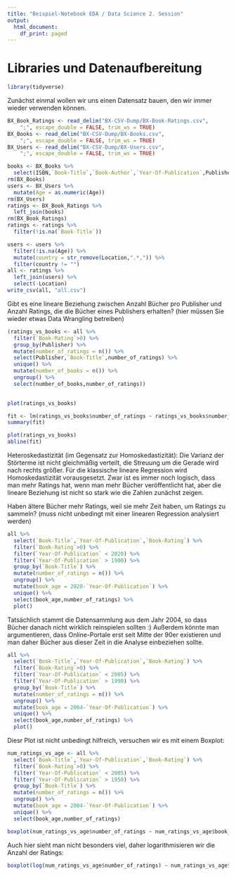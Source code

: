 ```yaml
---
title: "Beispiel-Notebook EDA / Data Science 2. Session"
output:
  html_document:
    df_print: paged
---
```


# Libraries und Datenaufbereitung

```r
library(tidyverse)
```

Zunächst einmal wollen wir uns einen Datensatz bauen, den wir immer wieder verwenden können.

```r
BX_Book_Ratings <- read_delim("BX-CSV-Dump/BX-Book-Ratings.csv", 
    ";", escape_double = FALSE, trim_ws = TRUE)
BX_Books <- read_delim("BX-CSV-Dump/BX-Books.csv", 
    ";", escape_double = FALSE, trim_ws = TRUE)
BX_Users <- read_delim("BX-CSV-Dump/BX-Users.csv", 
    ";", escape_double = FALSE, trim_ws = TRUE)
```

```r
books <- BX_Books %>%
  select(ISBN,`Book-Title`,`Book-Author`,`Year-Of-Publication`,Publisher)
rm(BX_Books)
users <- BX_Users %>%
  mutate(Age = as.numeric(Age))
rm(BX_Users)
ratings <- BX_Book_Ratings %>%
  left_join(books)
rm(BX_Book_Ratings)
ratings <- ratings %>%
  filter(!is.na(`Book-Title`))

users <- users %>%
  filter(!is.na(Age)) %>%
  mutate(country = str_remove(Location,".*,")) %>%
  filter(country != "")
all <- ratings %>%
  left_join(users) %>%
  select(-Location)
write_csv(all, "all.csv")
```


Gibt es eine lineare Beziehung zwischen Anzahl Bücher pro Publisher und Anzahl Ratings, die die Bücher eines Publishers erhalten? (hier müssen Sie wieder etwas Data Wrangling betreiben)

```r
(ratings_vs_books <- all %>%
  filter(`Book-Rating`>0) %>%
  group_by(Publisher) %>%
  mutate(number_of_ratings = n()) %>%
  select(Publisher,`Book-Title`,number_of_ratings) %>%
  unique() %>%
  mutate(number_of_books = n()) %>%
  ungroup() %>%
  select(number_of_books,number_of_ratings))
  
```
```r
plot(ratings_vs_books)
```

```r
fit <- lm(ratings_vs_books$number_of_ratings ~ ratings_vs_books$number_of_books)
summary(fit)
```

```r
plot(ratings_vs_books)
abline(fit)
```
Heteroskedastizität (im Gegensatz zur Homoskedastizität): Die Varianz der Störterme ist nicht gleichmäßig verteilt, die Streuung um die Gerade wird nach rechts größer. Für die klassische lineare Regression wird Homoskedastizität vorausgesetzt. Zwar ist es immer noch logisch, dass man mehr Ratings hat, wenn man mehr Bücher veröffentlicht hat, aber die lineare Beziehung ist nicht so stark wie die Zahlen zunächst zeigen.

Haben ältere Bücher mehr Ratings, weil sie mehr Zeit haben, um Ratings zu sammeln? (muss nicht unbedingt mit einer linearen Regression analysiert werden)

```r
all %>%
  select(`Book-Title`,`Year-Of-Publication`,`Book-Rating`) %>%
  filter(`Book-Rating`>0) %>%
  filter(`Year-Of-Publication` < 2020) %>%
  filter(`Year-Of-Publication` > 1900) %>%
  group_by(`Book-Title`) %>%
  mutate(number_of_ratings = n()) %>%
  ungroup() %>%
  mutate(book_age = 2020-`Year-Of-Publication`) %>%
  unique() %>%
  select(book_age,number_of_ratings) %>%
  plot()
```
Tatsächlich stammt die Datensammlung aus dem Jahr 2004, so dass Bücher danach nicht wirklich reinspielen sollten :) Außerdem könnte man argumentieren, dass Online-Portale erst seit Mitte der 90er existieren und man daher Bücher aus dieser Zeit in die Analyse einbeziehen sollte.

```r
all %>%
  select(`Book-Title`,`Year-Of-Publication`,`Book-Rating`) %>%
  filter(`Book-Rating`>0) %>%
  filter(`Year-Of-Publication` < 2005) %>%
  filter(`Year-Of-Publication` > 1990) %>%
  group_by(`Book-Title`) %>%
  mutate(number_of_ratings = n()) %>%
  ungroup() %>%
  mutate(book_age = 2004-`Year-Of-Publication`) %>%
  unique() %>%
  select(book_age,number_of_ratings) %>%
  plot()
```

Diesr Plot ist nicht unbedingt hilfreich, versuchen wir es mit einem Boxplot:

```r
num_ratings_vs_age <- all %>%
  select(`Book-Title`,`Year-Of-Publication`,`Book-Rating`) %>%
  filter(`Book-Rating`>0) %>%
  filter(`Year-Of-Publication` < 2005) %>%
  filter(`Year-Of-Publication` > 1950) %>%
  group_by(`Book-Title`) %>%
  mutate(number_of_ratings = n()) %>%
  ungroup() %>%
  mutate(book_age = 2004-`Year-Of-Publication`) %>%
  unique() %>%
  select(book_age,number_of_ratings) 
```

```r
boxplot(num_ratings_vs_age$number_of_ratings ~ num_ratings_vs_age$book_age)
```
Auch hier sieht man nicht besonders viel, daher logarithmisieren wir die Anzahl der Ratings:

```r
boxplot(log(num_ratings_vs_age$number_of_ratings) ~ num_ratings_vs_age$book_age)
```

